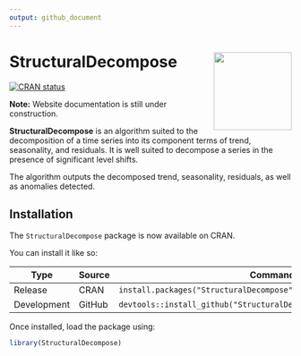 ```yaml
---
output: github_document
---
```


# StructuralDecompose <img src='man/figures/logo.png' align="right" height="139" />
<!-- badges: start -->

[![CRAN status](https://www.r-pkg.org/badges/version/StructuralDecompose)](https://CRAN.R-project.org/package=StructuralDecompose)

<!-- badges: end -->
**Note:** Website documentation is still under construction.

**StructuralDecompose** is an algorithm suited to the decomposition of a time series into its component terms of trend, seasonality, and residuals. It is well suited to decompose a series in the presence of significant level shifts.

The algorithm outputs the decomposed trend, seasonality, residuals, as well as anomalies detected.

## Installation

The `StructuralDecompose` package is now available on CRAN.

You can install it like so:

| Type        | Source | Command                                                     |
|-------------|--------|-------------------------------------------------------------|
| Release     | CRAN   | `install.packages("StructuralDecompose")`                  |
| Development | GitHub | `devtools::install_github("StructuralDecompose/StructuralDecompose")` |

Once installed, load the package using:

```r
library(StructuralDecompose)
```

